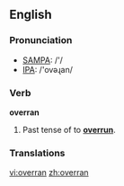 ==English==

===Pronunciation===
*[[w:SAMPA|SAMPA]]: /'/
*[[w:IPA|IPA]]: /'ovəɻan/

===Verb===
'''overran'''

# Past tense of to '''[[overrun]]'''.

===Translations===
{{rfc-level|Translations at L3+ (AutoFormat would have corrected level of Translations)}}

[[vi:overran]]
[[zh:overran]]